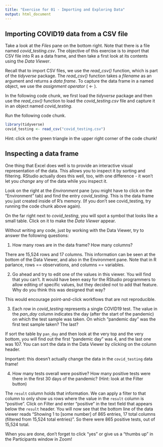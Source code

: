 ```yaml
---
title: "Exercise for 01 - Importing and Exploring Data"
output: html_document
---
```


## Importing COVID19 data from a CSV file

Take a look at the *Files* pane on the bottom right. Note that there is a file named *covid_testing.csv*. The objective of this exercise is to *import* that CSV file into R as a data frame, and then take a first look at its contents using the *Data Viewer*.

Recall that to import CSV files, we use the *read_csv()* function, which is part of the *tidyverse* package. The *read_csv()* function takes a *filename* as an argument and returns a *data frame*. To capture the data frame in a named object, we use the *assignment operator* ( <- ).

In the following code chunk, we first load the *tidyverse* package and then use the *read_csv()* function to load the *covid_testing.csv* file and capture it in an object named *covid_testing*. 

Run the following code chunk.


```r
library(tidyverse)
covid_testing <- read_csv("covid_testing.csv")
```

Hint: click on the green triangle in the upper right corner of the code chunk!


## Inspecting a data frame

One thing that Excel does well is to provide an interactive visual representation of the data. This allows you to inspect it by sorting and filtering. RStudio actually does this well, too, with one difference - it won't let you *change* any of the data while you inspect it.

Look on the right at the *Environment* pane (you might have to click on the "Environment" tab) and find the entry *covid_testing*. This is the data frame you just created inside of R's memory. (If you don't see covid_testing, try running the code chunk above again).

On the far right next to *covid_testing*, you will spot a symbol that looks like a small table. Click on it to make the *Data Viewer* appear.

Without writing any code, just by working with the Data Viewer, try to answer the following questions:

  1. How many rows are in the data frame? How many columns?
  
  There are 15,524 rows and 17 columns. This information can be seen at the bottom of the Data Viewer, and also in the Environment pane. Note that in R parlance, rows == observations, and columns == variables.
  
  2. Go ahead and try to edit one of the values in this viewer. You will find that you can't. It would have been easy for the RStudio programmers to allow editing of specific values, but they decided not to add that feature. Why do you think this was designed that way?

  This would encourage point-and-click workflows that are not reproducible.

  3. Each row in *covid_testing* represents a single COVID19 test. The value in the *pan_day* column indicates the day (after the start of the pandemic) on which the test sample was taken. On which "pandemic day" was the first test sample taken? The last?

  If sort the table by `pan_day` and then look at the very top and the very bottom, you will find out the first "pandemic day" was 4, and the last one was 107. You can sort the data in the Data Viewer by clicking on the column header.
  
  Important: this doesn't actually change the data in the `covid_testing` data frame! 

  4. How many tests overall were positive? How many positive tests were there in the first 30 days of the pandemic? (Hint: look at the Filter button)
  
  The `result` column holds that information. We can apply a filter to that column to only show us rows where the value in the `result` column is "positive". Click on Filter and enter "positive" in the text field that appears below the `result` header. You will now see that the bottom line of the data viewer reads "Showing 1 to [some number] of 865 entries, 17 total columns (filtered from 15,524 total entries)". So there were 865 positive tests, out of 15,524 total.

When you are done, don't forget to click "yes" or give us a "thumbs up" in the Participants window in Zoom!